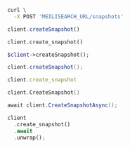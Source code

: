 <CodeGroup>

```bash cURL
curl \
  -X POST 'MEILISEARCH_URL/snapshots'
```

```javascript JS
client.createSnapshot()
```

```python Python
client.create_snapshot()
```

```php PHP
$client->createSnapshot();
```

```java Java
client.createSnapshot();
```

```ruby Ruby
client.create_snapshot
```

```go Go
client.CreateSnapshot()
```

```csharp C#
await client.CreateSnapshotAsync();
```

```rust Rust
client
  .create_snapshot()
  .await
  .unwrap();
```
</CodeGroup>